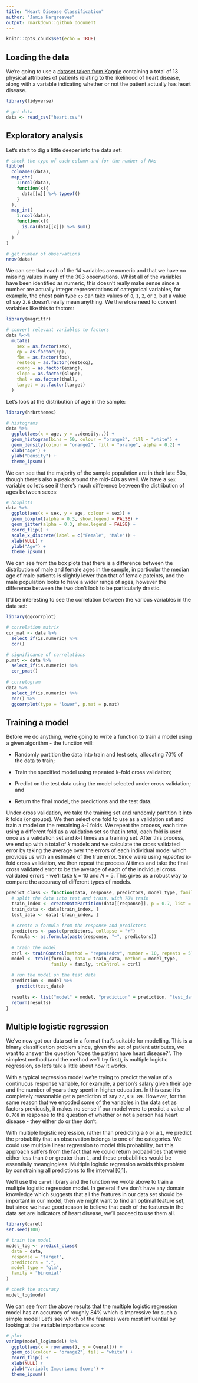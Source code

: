 ```yaml
---
title: "Heart Disease Classification"
author: "Jamie Hargreaves"
output: rmarkdown::github_document
---
```


```r
knitr::opts_chunk$set(echo = TRUE)
```

## Loading the data

We're going to use a [dataset taken from Kaggle](https://www.kaggle.com/ronitf/heart-disease-uci) containing a total of 13 physical attributes of patients relating to the likelihood of heart disease, along with a variable indicating whether or not the patient actually has heart disease.

```r
library(tidyverse)

# get data 
data <- read_csv("heart.csv")
```


## Exploratory analysis

Let's start to dig a little deeper into the data set:

```r
# check the type of each column and for the number of NAs
tibble(
  colnames(data),
  map_chr(
    1:ncol(data),
    function(x){
      data[[x]] %>% typeof()
    }
  ),
  map_int(
    1:ncol(data),
    function(x){
      is.na(data[[x]]) %>% sum()
    }
  )
)

# get number of observations
nrow(data)
```

We can see that each of the 14 variables are numeric and that we have no missing values in any of the 303 observations. Whilst all of the variables have been identified as numeric, this doesn't really make sense since a number are actually integer representations of categorical variables, for example, the chest pain type ```cp``` can take values of ```0```, ```1```, ```2```, or ```3```, but a value of say ```2.6``` doesn't really mean anything.  We therefore need to convert variables like this to factors:


```r
library(magrittr)

# convert relevant variables to factors
data %<>%
  mutate(
    sex = as.factor(sex),
    cp = as.factor(cp),
    fbs = as.factor(fbs),
    restecg = as.factor(restecg),
    exang = as.factor(exang),
    slope = as.factor(slope),
    thal = as.factor(thal),
    target = as.factor(target)
  )
```

Let's look at the distribution of age in the sample:

```r
library(hrbrthemes)

# histograms
data %>%
  ggplot(aes(x = age, y = ..density..)) + 
  geom_histogram(bins = 50, colour = "orange2", fill = "white") + 
  geom_density(colour = "orange2", fill = "orange", alpha = 0.2) + 
  xlab("Age") + 
  ylab("Density") + 
  theme_ipsum()
```

We can see that the majority of the sample population are in their late 50s, though there's also a peak around the mid-40s as well. We have a ```sex``` variable so let's see if there's much difference between the distribution of ages between sexes:

```r
# boxplots
data %>%
  ggplot(aes(x = sex, y = age, colour = sex)) + 
  geom_boxplot(alpha = 0.3, show.legend = FALSE) + 
  geom_jitter(alpha = 0.3, show.legend = FALSE) + 
  coord_flip() + 
  scale_x_discrete(label = c("Female", "Male")) + 
  xlab(NULL) + 
  ylab("Age") + 
  theme_ipsum()
```

We can see from the box plots that there is a difference between the distribution of male and female ages in the sample, in particular the median age of male patients is slightly lower than that of female pateints, and the male population looks to have a wider range of ages, however the difference between the two don't look to be particularly drastic.

It'd be interesting to see the correlation between the various variables in the data set:

```r
library(ggcorrplot)

# correlation matrix
cor_mat <- data %>%
  select_if(is.numeric) %>%
  cor()

# significance of correlations
p.mat <- data %>%
  select_if(is.numeric) %>%
  cor_pmat()
  
# correlogram
data %>%
  select_if(is.numeric) %>%
  cor() %>%
  ggcorrplot(type = "lower", p.mat = p.mat)
```

## Training a model

Before we do anything, we're going to write a function to train a model using a given algorithm - the function will:

* Randomly partition the data into train and test sets, allocating 70% of the data to train;

* Train the specified model using repeated k-fold cross validation;

* Predict on the test data using the model selected under cross validation; and

* Return the final model, the predictions and the test data.

Under cross validation, we take the training set and randomly partition it into *k* folds (or groups). We then select one fold to use as a validation set and train a model on the remaining *k-1* folds. We repeat the process, each time using a different fold as a validation set so that in total, each fold is used once as a validation set and *k-1* times as a training set. After this process, we end up with a total of *k* models and we calculate the cross validated error by taking the average over the errors of each individual model which provides us with an estimate of the true error. Since we're using *repeated* *k*-fold cross validation, we then repeat the process *N* times and take the final cross validated error to be the average of each of the individual cross validated errors - we'll take *k* = 10 and *N* = 5. This gives us a robust way to compare the accuracy of different types of models.

```r
predict_class <- function(data, response, predictors, model_type, family = NULL){
  # split the data into test and train, with 70% train
  train_index <- createDataPartition(data[[response]], p = 0.7, list = FALSE)
  train_data <- data[train_index, ]
  test_data <- data[-train_index, ]
  
  # create a formula from the response and predictors
  predictors <- paste(predictors, collapse = "+")
  formula <- as.formula(paste(response, "~", predictors))
  
  # train the model
  ctrl <- trainControl(method = "repeatedcv", number = 10, repeats = 5)
  model <- train(formula, data = train_data, method = model_type, 
                 family = family, trControl = ctrl)
  
  # run the model on the test data
  prediction <- model %>%
    predict(test_data)
  
  results <- list("model" = model, "prediction" = prediction, "test_data" = test_data)
  return(results)
}
```

## Multiple logistic regression

We've now got our data set in a format that's suitable for modelling. This is a binary classification problem since, given the set of patient attributes, we want to answer the question "does the patient have heart disease?". The simplest method (and the method we'll try first), is multiple logistic regression, so let's talk a little about how it works.

With a typical regression model we're trying to predict the value of a continuous response variable, for example, a person's salary given their age and the number of years they spent in higher education. In this case it's completely reasonable get a prediction of say ```27,836.89```. However, for the same reason that we encoded some of the variables in the data set as factors previously, it makes no sense if our model were to predict a value of ```0.768``` in response to the question of whether or not a person has heart disease - they either do or they don't.

With multiple logistic regression, rather than predicting a ```0``` or a ```1```, we predict the probability that an observation belongs to one of the categories. We could use multiple linear regression to model this probability, but this approach suffers from the fact that we could return probabilities that were either less than ```0``` or greater than ```1```, and these probabilities would be essentially meangingless. Multiple logistic regression avoids this problem by constraining all predictions to the interval [0,1].

We'll use the ```caret``` library and the function we wrote above to train a multiple logistic regression model. In general if we don't have any domain knowledge which suggests that all the features in our data set should be important in our model, then we might want to find an optimal feature set, but since we have good reason to believe that each of the features in the data set are indicators of heart disease, we'll proceed to use them all.

```r
library(caret)
set.seed(100)

# train the model
model_log <- predict_class(
  data = data,
  response = "target",
  predictors = ".",
  model_type = "glm",
  family = "binomial"
)

# check the accuracy
model_log$model
```

We can see from the above results that the multiple logistic regression model has an accuracy of roughly 84% which is impressive for such a simple model! Let's see which of the features were most influential by looking at the variable importance score:

```r
# plot
varImp(model_log$model) %>%
  ggplot(aes(x = rownames(), y = Overall)) + 
  geom_col(colour = "orange2", fill = "white") + 
  coord_flip() + 
  xlab(NULL) +
  ylab("Variable Importance Score") + 
  theme_ipsum()
```